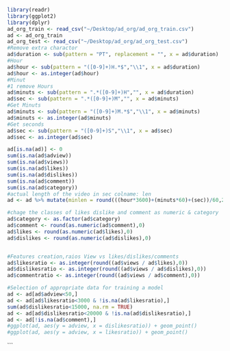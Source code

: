 

```r
library(readr)
library(ggplot2)
library(dplyr)
ad_org_train <- read_csv("~/Desktop/ad_org/ad_org_train.csv")
ad <- ad_org_train
ad_org_test <- read_csv("~/Desktop/ad_org/ad_org_test.csv")
#Remove extra charactor
ad$duration <- sub(pattern = "PT", replacement = "", x = ad$duration)
#Hour
ad$hour <- sub(pattern = "([0-9]+)H.*$","\\1", x = ad$duration)
ad$hour <- as.integer(ad$hour)
#Minut
#1 remove Hours
ad$minuts <- sub(pattern = ".*([0-9]+)H","", x = ad$duration)
ad$sec <- sub(pattern = ".*([0-9]+)M","", x = ad$minuts)
#Get Minuts
ad$minuts <- sub(pattern = "([0-9]+)M.*$","\\1", x = ad$minuts)
ad$minuts <- as.integer(ad$minuts)
#Get seconds
ad$sec <- sub(pattern = "([0-9]+)S","\\1", x = ad$sec)
ad$sec <- as.integer(ad$sec)

ad[is.na(ad)] <- 0
sum(is.na(ad$adview))
sum(is.na(ad$views))
sum(is.na(ad$likes))
sum(is.na(ad$dislikes))
sum(is.na(ad$comment))
sum(is.na(ad$category))
#actual length of the video in sec colname: len
ad <- ad %>% mutate(minlen = round(((hour*3600)+(minuts*60)+(sec))/60,2)) %>% select(-minuts, -hour, -sec, -duration, -vidid, -published)

#chage the classes of likes dislike and comment as numeric & category
ad$category <- as.factor(ad$category)
ad$comment <- round(as.numeric(ad$comment),0)
ad$likes <- round(as.numeric(ad$likes),0)
ad$dislikes <- round(as.numeric(ad$dislikes),0)


#Features creation,raios View vs likes/dislikes/comments
ad$likesratio <- as.integer(round((ad$views / ad$likes),0))
ad$dislikesratio <- as.integer(round((ad$views / ad$dislikes),0))
ad$commentratio <- as.integer(round((ad$views / ad$comment),0))


```

```r
#Selection of appropriate data for training a model
ad <- ad[ad$adview<50,]
ad <- ad[ad$likesratio<3000 & !is.na(ad$likesratio),]
sum(ad$dislikesratio<15000, na.rm = TRUE)
ad <- ad[ad$dislikesratio<20000 & !is.na(ad$dislikesratio),]
ad <- ad[!is.na(ad$comment),]
#ggplot(ad, aes(y = adview, x = dislikesratio)) + geom_point()
#ggplot(ad, aes(y = adview, x = likesratio)) + geom_point()
```

```

